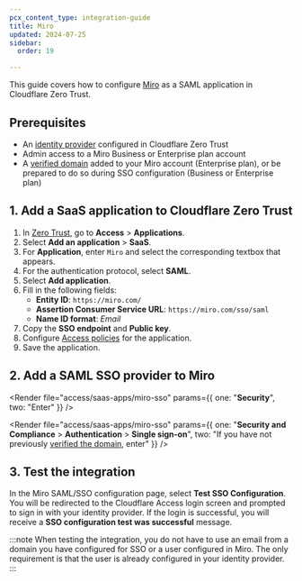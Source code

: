 ```yaml
---
pcx_content_type: integration-guide
title: Miro
updated: 2024-07-25
sidebar:
  order: 19

---
```



This guide covers how to configure [Miro](https://help.miro.com/hc/articles/360017571414-Single-sign-on-SSO) as a SAML application in Cloudflare Zero Trust.

## Prerequisites

* An [identity provider](/cloudflare-one/identity/idp-integration/) configured in Cloudflare Zero Trust
* Admin access to a Miro Business or Enterprise plan account
* A [verified domain](https://help.miro.com/hc/articles/360034831793-Domain-control) added to your Miro account (Enterprise plan), or be prepared to do so during SSO configuration (Business or Enterprise plan)

## 1. Add a SaaS application to Cloudflare Zero Trust

1. In [Zero Trust](https://one.dash.cloudflare.com), go to **Access** > **Applications**.
2. Select **Add an application** > **SaaS**.
3. For **Application**, enter `Miro` and select the corresponding textbox that appears.
4. For the authentication protocol, select **SAML**.
5. Select **Add application**.
6. Fill in the following fields:
   * **Entity ID**: `https://miro.com/`
   * **Assertion Consumer Service URL**: `https://miro.com/sso/saml`
   * **Name ID format**: *Email*
7. Copy the **SSO endpoint** and **Public key**.
8. Configure [Access policies](/cloudflare-one/policies/access/) for the application.
9. Save the application.

## 2. Add a SAML SSO provider to Miro

<Tabs> <TabItem label="business plan">

<Render file="access/saas-apps/miro-sso" params={{ one: "**Security**", two: "Enter" }} />

</TabItem>

<TabItem label="enterprise plan">

<Render file="access/saas-apps/miro-sso" params={{ one: "**Security and Compliance** > **Authentication** > **Single sign-on**", two: "If you have not previously [verified the domain](https://help.miro.com/hc/articles/360034831793-Domain-control), enter" }} />

</TabItem> </Tabs>

## 3. Test the integration

In the Miro SAML/SSO configuration page, select **Test SSO Configuration**.  You will be redirected to the Cloudflare Access login screen and prompted to sign in with your identity provider. If the login is successful, you will receive a **SSO configuration test was successful** message.

:::note
When testing the integration, you do not have to use an email from a domain you have configured for SSO or a user configured in Miro. The only requirement is that the user is already configured in your identity provider.
:::
